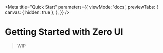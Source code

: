 
<Meta
  title="Quick Start"
  parameters={{
    viewMode: 'docs',
    previewTabs: {
      canvas: { hidden: true },
    },
  }}
/>

# Getting Started with Zero UI

> WIP
